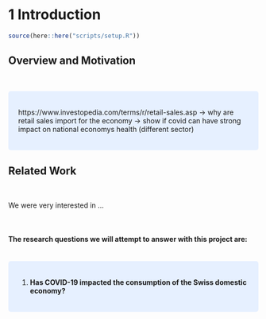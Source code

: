# 1 Introduction

```r
source(here::here("scripts/setup.R"))
```

## Overview and Motivation

<br>

<style>
div.blue { background-color:#e6f0ff; border-radius: 5px; padding: 20px;}
</style>
<div class = "blue">

https://www.investopedia.com/terms/r/retail-sales.asp
-> why are retail sales import for the economy
-> show if covid can have strong impact on national economys health (different sector)

</div>

## Related Work

<br>

We were very interested in ...

<br>

#### The research questions we will attempt to answer with this project are:

<br>
<style>
div.blue { background-color:#e6f0ff; border-radius: 5px; padding: 20px;}
</style>
<div class = "blue">

1. **Has COVID-19 impacted the consumption of the Swiss domestic economy?**



</div>

<br>



